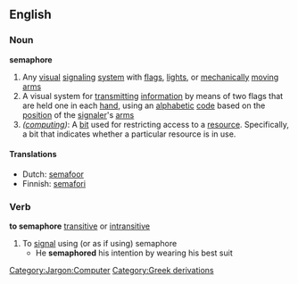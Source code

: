 ==English==
=== Noun ===
{{wikipedia}}
'''semaphore'''
#Any [[visual]] [[signaling]] [[system]] with [[flag]]s, [[light]]s, or [[mechanically]] [[moving]] [[arm]]s
#A visual system for [[transmitting]] [[information]] by means of two flags that are held one in each [[hand]], using an [[alphabetic]] [[code]] based on the [[position]] of the [[signaler]]'s [[arm]]s
#''([[:Category:Jargon:Computer|computing]])'': A [[bit]] used for restricting access to a [[resource]].  Specifically, a bit that indicates whether a particular resource is in use.
====Translations====
*Dutch: [[semafoor]]
*Finnish: [[semafori]]
===Verb===
'''to semaphore''' [[transitive]] or [[intransitive]]
#To [[signal]] using (or as if using) semaphore
#* He '''semaphored''' his intention by wearing his best suit

[[Category:Jargon:Computer]]
[[Category:Greek derivations]]